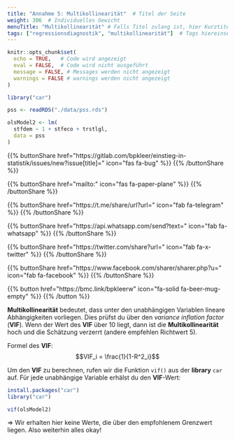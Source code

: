 ```yaml
---
title: "Annahme 5: Multikollinearität"  # Titel der Seite
weight: 306  # Individuelles Gewicht 
menuTitle: "Multikollinearität" # Falls Titel zulang ist, hier Kurztitel
tags: ["regressionsdiagnostik", "multikollinearität"]  # Tags hiereinsetzen; Kurzwort, was auf der Seite passsiert
---
```

```r
knitr::opts_chunk$set(
  echo = TRUE,   # Code wird angezeigt
  eval = FALSE,  # Code wird nicht ausgeführt
  message = FALSE, # Messages werden nicht angezeigt
  warnings = FALSE # warnings werden nicht angezeigt
)

library("car")

pss <- readRDS("./data/pss.rds")

olsModel2 <- lm(
  stfdem ~ 1 + stfeco + trstlgl,   
  data = pss
)       
```

{{% buttonShare href=\"https\:\/\/gitlab.com\/bpkleer\/einstieg-in-statistik\/issues\/new?issue[title]=\" icon=\"fas fa-bug\" %}} {{% /buttonShare %}} 

{{% buttonShare href=\"mailto\:\" icon=\"fas fa-paper-plane\" %}} {{% /buttonShare %}}

{{% buttonShare href=\"https\:\/\/t.me\/share\/url?url=\" icon=\"fab fa-telegram\" %}} {{% /buttonShare %}}

{{% buttonShare href=\"https\:\/\/api.whatsapp.com\/send?text=\" icon=\"fab fa-whatsapp\" %}} {{% /buttonShare %}}

{{% buttonShare href=\"https\:\/\/twitter.com\/share?url=\" icon=\"fab fa-x-twitter\" %}} {{% /buttonShare %}}

{{% buttonShare href=\"https\:\/\/www.facebook.com\/sharer\/sharer.php?u=\" icon=\"fab fa-facebook\" %}} {{% /buttonShare %}}

{{% button href=\"https\:\/\/bmc.link\/bpkleerw\" icon=\"fa-solid fa-beer-mug-empty\" %}} {{% /button %}}

**Multikollinearität** bedeutet, dass unter den unabhängigen Variablen lineare Abhängigkeiten vorliegen. Dies prüfst du über den *variance inflation factor* (**VIF**). Wenn der Wert des **VIF** über $10$ liegt, dann ist die **Multikollinearität** hoch und die Schätzung verzerrt (andere empfehlen Richtwert $5$).

Formel des **VIF**:
$$VIF_i = \frac{1}{1-R^2_i}$$

Um den **VIF** zu berechnen, rufen wir die Funktion `vif()` aus der **library** `car` auf. Für jede unabhängige Variable erhälst du den **VIF**-Wert:
```r
install.packages("car")
library("car")
```
```r
vif(olsModel2)
```

$\Rightarrow$ Wir erhalten hier keine Werte, die über den empfohlenem Grenzwert liegen. Also weiterhin alles okay!
